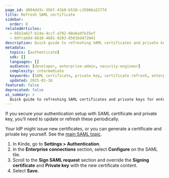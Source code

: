 ```yaml
---
page_id: d894dd3c-356f-41b0-b510-c35066a2277d
title: Refresh SAML certificate
sidebar:
  order: 8
relatedArticles:
  - 66b2a627-b24a-4ccf-a792-80a6a9fe35ef
  - 0dfcab9d-8610-4881-9293-8501bd472041
description: Quick guide to refreshing SAML certificates and private keys for enterprise authentication security maintenance.
metadata:
  topics: [authenticate]
  sdk: []
  languages: []
  audience: [developer, enterprise-admin, security-engineer]
  complexity: intermediate
  keywords: [SAML certificate, private key, certificate refresh, enterprise auth, security maintenance]
  updated: 2025-01-16
featured: false
deprecated: false
ai_summary: >
  Quick guide to refreshing SAML certificates and private keys for enterprise authentication security maintenance.
---
```


If you secure your authentication setup with SAML certificate and private key, you’ll need to update or refresh these periodically.

Your IdP might issue new certificates, or you can generate a certificate and private key yourself. See the [main SAML topic](/authenticate/enterprise-connections/custom-saml/#optional-signed-certificate-and-private-key).

1. In Kinde, go to **Settings > Authentication**.
2. In the **Enterprise connections** section, select **Configure** on the SAML tile.
3. Scroll to the **Sign SAML request** section and override the **Signing certificate** and **Private key** with the new certificate content.
4. Select **Save**.
